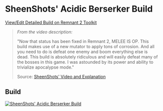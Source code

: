 
# SheenShots' Acidic Berserker Build

[View/Edit Detailed Build on Remnant 2 Toolkit](https://www.remnant2toolkit.com/builder?archtype=1q7z9d%2Cwm2xsy&skill=3er3og%2Cp7x9pq&helm=bd4pam&torso=trz2cm&legs=pof5ii&gloves=80xuqr&relic=sge99k&amulet=kah85t&ring=9ng83z%2C17ckov%2C7usn4n%2Cdgb0s9&relicfragment=erp2mp%2Ct8jgpe%2Calp59n&concoction=p0ru94&weapon=phh1xe%2Cgilcfn%2Cp7tsxr&trait=dj8zx4%3B10%2Csd2hry%3B10%2Cosj7se%3B10%2Cysp1wu%3B10%2Cm6i4dl%3B7%2Co6mx2t%3B10%2C6kxk5x%3B10%2Cpb5neu%3B10%2Cx9umnf%3B10%2Cqcvmt0%3B10%2Ccvsois%3B10%2Cp4b2v6%3B2%2Cwgzz0q%3B1&name=SheenShots%27+Acidic+Berserker&mod=a3ctlf%2C2fjw9q%2C8ko9zz&mutator=b07g02%2Cf32skd%2C4m2lg1)

> _From the video description:_
>
> "Now that status has been fixed in Remnant 2, MELEE IS OP. This build makes use of a new mutator to apply tons of corrosion. And all you need to do is defeat one enemy and boom everything else is dead. This build is absolutely ridiculous and will easily defeat many of the bosses in this game. I was astounded by its power and ability to trivialize apocalypse mode."
>
> Source: [SheenShots' Video and Explanation](https://www.youtube.com/watch?v=vJe2dq85Q5s&t=0s)

## Build

[![SheenShots' Acidic Berserker Build](https://remnant2toolkit.b-cdn.net/featured-builds/sheenshots_acidic_berserker.png)](https://www.remnant2toolkit.com/builder?archtype=1q7z9d%2Cwm2xsy&skill=3er3og%2Cp7x9pq&helm=bd4pam&torso=trz2cm&legs=pof5ii&gloves=80xuqr&relic=sge99k&amulet=kah85t&ring=9ng83z%2C17ckov%2C7usn4n%2Cdgb0s9&relicfragment=erp2mp%2Ct8jgpe%2Calp59n&concoction=p0ru94&weapon=phh1xe%2Cgilcfn%2Cp7tsxr&trait=dj8zx4%3B10%2Csd2hry%3B10%2Cosj7se%3B10%2Cysp1wu%3B10%2Cm6i4dl%3B7%2Co6mx2t%3B10%2C6kxk5x%3B10%2Cpb5neu%3B10%2Cx9umnf%3B10%2Cqcvmt0%3B10%2Ccvsois%3B10%2Cp4b2v6%3B2%2Cwgzz0q%3B1&name=SheenShots%27+Acidic+Berserker&mod=a3ctlf%2C2fjw9q%2C8ko9zz&mutator=b07g02%2Cf32skd%2C4m2lg1)
